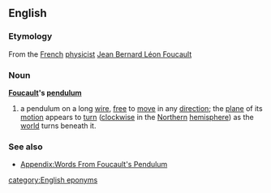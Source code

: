 ==English==
===Etymology===
From the [[French]] [[physicist]] [[w:Léon Foucault|Jean Bernard Léon Foucault]]
===Noun===
{{wikipedia}}
'''[[Foucault]]'s [[pendulum]]'''
# a pendulum on a long [[wire]], [[free]] to [[move]] in any [[direction]]; the [[plane]] of its [[motion]] appears to [[turn]] ([[clockwise]] in the [[Northern]] [[hemisphere]]) as the [[world]] turns beneath it.
===See also===
*[[Appendix:Words From Foucault's Pendulum]]
[[category:English eponyms]]